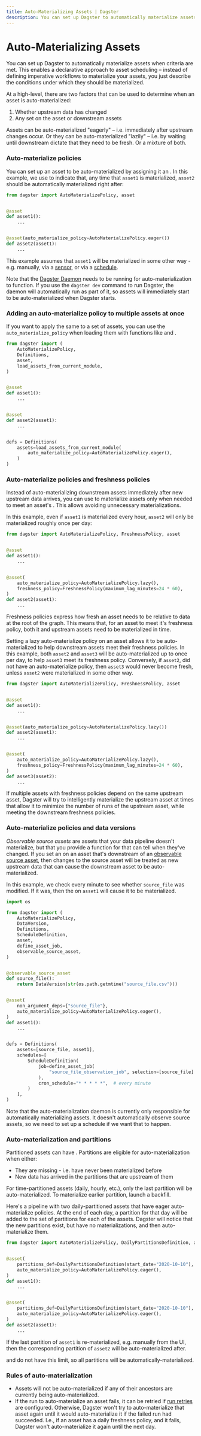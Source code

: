 ```yaml
---
title: Auto-Materializing Assets | Dagster
description: You can set up Dagster to automatically materialize assets when criteria are met.
---
```


# Auto-Materializing Assets <Experimental />

You can set up Dagster to automatically materialize assets when criteria are met. This enables a declarative approach to asset scheduling – instead of defining imperative workflows to materialize your assets, you just describe the conditions under which they should be materialized.

At a high-level, there are two factors that can be used to determine when an asset is auto-materialized:

1. Whether upstream data has changed
2. Any <PyObject object="FreshnessPolicy" pluralize /> set on the asset or downstream assets

Assets can be auto-materialized "eagerly" – i.e. immediately after upstream changes occur. Or they can be auto-materialized "lazily" – i.e. by waiting until downstream <PyObject object="FreshnessPolicy" pluralize /> dictate that they need to be fresh. Or a mixture of both.

### Auto-materialize policies

You can set up an asset to be auto-materialized by assigning it an <PyObject object="AutoMaterializePolicy" />. In this example, we use <PyObject object="AutoMaterializePolicy" method="eager" /> to indicate that, any time that `asset1` is materialized, `asset2` should be automatically materialized right after:

```python file=/concepts/assets/auto_materialize_eager.py
from dagster import AutoMaterializePolicy, asset


@asset
def asset1():
    ...


@asset(auto_materialize_policy=AutoMaterializePolicy.eager())
def asset2(asset1):
    ...
```

This example assumes that `asset1` will be materialized in some other way - e.g. manually, via a [sensor](/concepts/partitions-schedules-sensors/sensors), or via a [schedule](/concepts/partitions-schedules-sensors/schedules).

Note that the [Dagster Daemon](/deployment/dagster-daemon) needs to be running for auto-materialization to function. If you use the `dagster dev` command to run Dagster, the daemon will automatically run as part of it, so assets will immediately start to be auto-materialized when Dagster starts.

### Adding an auto-materialize policy to multiple assets at once

If you want to apply the same <PyObject object="AutoMaterializePolicy" /> to a set of assets, you can use the `auto_materialize_policy` when loading them with functions like <PyObject object="load_assets_from_current_module" /> and <PyObject object="load_assets_from_package_module" />.

```python file=/concepts/assets/auto_materialize_multiple.py
from dagster import (
    AutoMaterializePolicy,
    Definitions,
    asset,
    load_assets_from_current_module,
)


@asset
def asset1():
    ...


@asset
def asset2(asset1):
    ...


defs = Definitions(
    assets=load_assets_from_current_module(
        auto_materialize_policy=AutoMaterializePolicy.eager(),
    )
)
```

### Auto-materialize policies and freshness policies

Instead of auto-materializing downstream assets immediately after new upstream data arrives, you can use <PyObject object="AutoMaterializePolicy" method="lazy" /> to materialize assets only when needed to meet an asset's <PyObject object="FreshnessPolicy" />. This allows avoiding unnecessary materializations.

In this example, even if `asset1` is materialized every hour, `asset2` will only be materialized roughly once per day:

```python file=/concepts/assets/auto_materialize_lazy.py
from dagster import AutoMaterializePolicy, FreshnessPolicy, asset


@asset
def asset1():
    ...


@asset(
    auto_materialize_policy=AutoMaterializePolicy.lazy(),
    freshness_policy=FreshnessPolicy(maximum_lag_minutes=24 * 60),
)
def asset2(asset1):
    ...
```

Freshness policies express how fresh an asset needs to be relative to data at the root of the graph. This means that, for an asset to meet it's freshness policy, both it and upstream assets need to be materialized in time.

Setting a lazy auto-materialize policy on an asset allows it to be auto-materialized to help downstream assets meet their freshness policies. In this example, both `asset2` and `asset3` will be auto-materialized up to once per day, to help `asset3` meet its freshness policy. Conversely, if `asset2`, did not have an auto-materialize policy, then `asset3` would never become fresh, unless `asset2` were materialized in some other way.

```python file=/concepts/assets/auto_materialize_lazy_transitive.py
from dagster import AutoMaterializePolicy, FreshnessPolicy, asset


@asset
def asset1():
    ...


@asset(auto_materialize_policy=AutoMaterializePolicy.lazy())
def asset2(asset1):
    ...


@asset(
    auto_materialize_policy=AutoMaterializePolicy.lazy(),
    freshness_policy=FreshnessPolicy(maximum_lag_minutes=24 * 60),
)
def asset3(asset2):
    ...
```

If multiple assets with freshness policies depend on the same upstream asset, Dagster will try to intelligently materialize the upstream asset at times that allow it to minimize the number of runs of the upstream asset, while meeting the downstream freshness policies.

### Auto-materialize policies and data versions

_Observable source assets_ are assets that your data pipeline doesn't materialize, but that you provide a function for that can tell when they've changed. If you set an <PyObject object="AutoMaterializePolicy" /> on an asset that's downstream of an [observable source asset](/concepts/assets/asset-observations#observable-source-assets), then changes to the source asset will be treated as new upstream data that can cause the downstream asset to be auto-materialized.

In this example, we check every minute to see whether `source_file` was modified. If it was, then the <PyObject object="AutoMaterializePolicy" /> on `asset1` will cause it to be materialized.

```python file=/concepts/assets/auto_materialize_observable_source_asset.py
import os

from dagster import (
    AutoMaterializePolicy,
    DataVersion,
    Definitions,
    ScheduleDefinition,
    asset,
    define_asset_job,
    observable_source_asset,
)


@observable_source_asset
def source_file():
    return DataVersion(str(os.path.getmtime("source_file.csv")))


@asset(
    non_argument_deps={"source_file"},
    auto_materialize_policy=AutoMaterializePolicy.eager(),
)
def asset1():
    ...


defs = Definitions(
    assets=[source_file, asset1],
    schedules=[
        ScheduleDefinition(
            job=define_asset_job(
                "source_file_observation_job", selection=[source_file]
            ),
            cron_schedule="* * * * *",  # every minute
        )
    ],
)
```

Note that the auto-materialization daemon is currently only responsible for automatically materializing assets. It doesn't automatically observe source assets, so we need to set up a schedule if we want that to happen.

### Auto-materialization and partitions

Partitioned assets can have <PyObject object="AutoMaterializePolicy" pluralize />. Partitions are eligible for auto-materialization when either:

- They are missing - i.e. have never been materialized before
- New data has arrived in the partitions that are upstream of them

For time-partitioned assets (daily, hourly, etc.), only the last partition will be auto-materialized. To materialize earlier partition, launch a backfill.

Here's a pipeline with two daily-partitioned assets that have eager auto-materialize policies. At the end of each day, a partition for that day will be added to the set of partitions for each of the assets. Dagster will notice that the new partitions exist, but have no materializations, and then auto-materialize them.

```python file=/concepts/assets/auto_materialize_time_partitions.py
from dagster import AutoMaterializePolicy, DailyPartitionsDefinition, asset


@asset(
    partitions_def=DailyPartitionsDefinition(start_date="2020-10-10"),
    auto_materialize_policy=AutoMaterializePolicy.eager(),
)
def asset1():
    ...


@asset(
    partitions_def=DailyPartitionsDefinition(start_date="2020-10-10"),
    auto_materialize_policy=AutoMaterializePolicy.eager(),
)
def asset2(asset1):
    ...
```

If the last partition of `asset1` is re-materialized, e.g. manually from the UI, then the corresponding partition of `asset2` will be auto-materialized after.

<PyObject object="StaticPartitionsDefinition" pluralize /> and <PyObject
object="DynamicPartitionsDefinition"
pluralize
/> do not have this limit, so all partitions will be automatically-materialized.

### Rules of auto-materialization

- Assets will not be auto-materialized if any of their ancestors are currently being auto-materialized.
- If the run to auto-materialize an asset fails, it can be retried if [run retries](/deployment/run-retries) are configured. Otherwise, Dagster won't try to auto-materialize that asset again until it would auto-materialize it if the failed run had succeeded. I.e., if an asset has a daily freshness policy, and it fails, Dagster won't auto-materialize it again until the next day.
